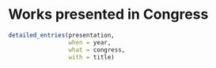 \faIcon{comments} Works presented in Congress
==================================
```r
detailed_entries(presentation, 
                 when = year,
                 what = congress,
                 with = title)

```
